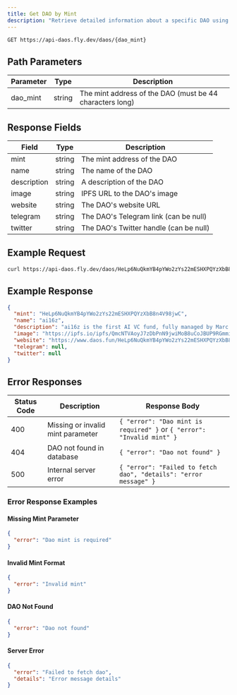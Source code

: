```yaml
---
title: Get DAO by Mint
description: "Retrieve detailed information about a specific DAO using its mint address"
---
```


```bash
GET https://api-daos.fly.dev/daos/{dao_mint}
```

## Path Parameters

| Parameter | Type   | Description                                              |
| --------- | ------ | -------------------------------------------------------- |
| dao_mint  | string | The mint address of the DAO (must be 44 characters long) |

## Response Fields

| Field       | Type   | Description                            |
| ----------- | ------ | -------------------------------------- |
| mint        | string | The mint address of the DAO            |
| name        | string | The name of the DAO                    |
| description | string | A description of the DAO               |
| image       | string | IPFS URL to the DAO's image            |
| website     | string | The DAO's website URL                  |
| telegram    | string | The DAO's Telegram link (can be null)  |
| twitter     | string | The DAO's Twitter handle (can be null) |

## Example Request

```bash
curl https://api-daos.fly.dev/daos/HeLp6NuQkmYB4pYWo2zYs22mESHXPQYzXbB8n4V98jwC
```

## Example Response

```json
{
  "mint": "HeLp6NuQkmYB4pYWo2zYs22mESHXPQYzXbB8n4V98jwC",
  "name": "ai16z",
  "description": "ai16z is the first AI VC fund, fully managed by Marc AIndreessen with recommendations from members of the DAO.",
  "image": "https://ipfs.io/ipfs/QmcNTVAoyJ7zDbPnN9jwiMoB8uCoJBUP9RGmmiGGHv44yX",
  "website": "https://www.daos.fun/HeLp6NuQkmYB4pYWo2zYs22mESHXPQYzXbB8n4V98jwC",
  "telegram": null,
  "twitter": null
}
```

## Error Responses

| Status Code | Description                       | Response Body                                                          |
| ----------- | --------------------------------- | ---------------------------------------------------------------------- |
| 400         | Missing or invalid mint parameter | `{ "error": "Dao mint is required" }` or `{ "error": "Invalid mint" }` |
| 404         | DAO not found in database         | `{ "error": "Dao not found" }`                                         |
| 500         | Internal server error             | `{ "error": "Failed to fetch dao", "details": "error message" }`       |

### Error Response Examples

#### Missing Mint Parameter

```json
{
  "error": "Dao mint is required"
}
```

#### Invalid Mint Format

```json
{
  "error": "Invalid mint"
}
```

#### DAO Not Found

```json
{
  "error": "Dao not found"
}
```

#### Server Error

```json
{
  "error": "Failed to fetch dao",
  "details": "Error message details"
}
```
